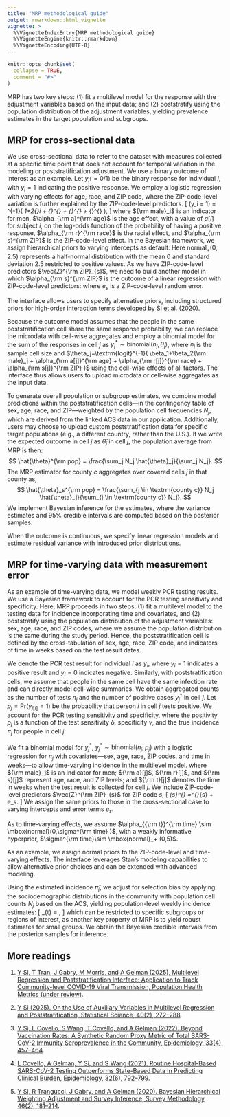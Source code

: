 ```yaml
---
title: "MRP methodological guide"
output: rmarkdown::html_vignette
vignette: >
  %\VignetteIndexEntry{MRP methodological guide}
  %\VignetteEngine{knitr::rmarkdown}
  %\VignetteEncoding{UTF-8}
---
```


```r
knitr::opts_chunk$set(
  collapse = TRUE,
  comment = "#>"
)
```

MRP has two key steps: (1) fit a multilevel model for the response with the adjustment variables based on the input data; and (2) poststratify using the population distribution of the adjustment variables, yielding prevalence estimates in the target population and subgroups.

## MRP for cross-sectional data

We use cross-sectional data to refer to the dataset with measures collected at a specific time point that does not account for temporal variation in the modeling or poststratification adjustment. We use a binary outcome of interest as an example. Let $y_i (=0/1)$ be the binary response for individual $i$, with $y_i=1$ indicating the positive response. We employ a logistic regression with varying effects for age, race, and ZIP code, where the ZIP-code-level variation is further explained by the ZIP-code-level predictors.
\[
\label{mrp-1}
\textrm{Pr}(y_i = 1) = \textrm{logit}^{-1}(
\beta_1+\beta_2{\rm male}_i +
\alpha_{\rm a[i]}^{\rm age}
+ \alpha_{\rm r[i]}^{\rm race}
+ \alpha_{\rm s[i]}^{\rm ZIP}
),
\]
where ${\rm male}_i$ is an indicator for men, $\alpha_{\rm a}^{\rm age}$ is the age effect, with a value of $a[i]$ for subject $i$, on the log-odds function of the probability of having a positive response, $\alpha_{\rm r}^{\rm race}$ is the racial effect, and $\alpha_{\rm s}^{\rm ZIP}$ is the ZIP-code-level effect. In the Bayesian framework, we assign hierarchical priors to varying intercepts as default:
\begin{align}
\label{prior}
\nonumber &\alpha^{\rm age} \sim \mbox{normal}(0,\sigma^{\rm age} ), \,\,\, \sigma^{\rm age}\sim \mbox{normal}_+ (0,2.5)\\
&\alpha^{\rm race} \sim \mbox{normal}(0,\sigma^{\rm race} ), \,\,\, \sigma^{\rm race}\sim \mbox{normal}_+ (0,2.5).
\end{align}
Here $\mbox{normal}_+ (0,2.5)$ represents a half-normal distribution with the mean $0$ and standard deviation $2.5$ restricted to positive values. As we have ZIP-code-level predictors $\vec{Z}^{\rm ZIP}_{s}$, we need to build another model in which $\alpha_{\rm s}^{\rm ZIP}$ is the outcome of a linear regression with ZIP-code-level predictors:
\begin{align}
\label{prior-zip}
\alpha_{\rm s}^{\rm ZIP} =\vec{\alpha}\vec{Z}^{\rm ZIP}_{s} +  e_s, \,\,\, e_s\sim \mbox{normal}(0,\sigma^{\rm ZIP} ),\,\,\, \sigma^{\rm ZIP}\sim \mbox{normal}_+ (0,2.5),
\end{align}
where $e_s$ is a ZIP-code-level random error.

The interface allows users to specify alternative priors, including structured priors for high-order interaction terms developed by [Si et al. (2020)](https://www150.statcan.gc.ca/n1/en/pub/12-001-x/2020002/article/00003-eng.pdf?st=iF1_Fbrh).

Because the outcome model assumes that the people in the same poststratification cell share the same response probability, we can replace the microdata with cell-wise aggregates and employ a binomial model for the sum of the responses in cell $j$ as $y^*_j \sim \textrm{binomial}(n_j, \theta_j)$, where $n_j$ is the sample cell size and $\theta_j=\textrm{logit}^{-1}(
\beta_1+\beta_2{\rm male}_j +
\alpha_{\rm a[j]}^{\rm age}
+ \alpha_{\rm r[j]}^{\rm race}
+ \alpha_{\rm s[j]}^{\rm ZIP}
)
$ using the cell-wise effects of all factors. The interface thus allows users to upload microdata or cell-wise aggregates as the input data. 

To generate overall population or subgroup estimates, we combine model predictions within the poststratification cells---in the contingency table of sex, age, race, and ZIP---weighted by the population cell frequencies $N_j$, which are derived from the linked ACS data in our application. Additionally, users may choose to upload custom poststratification data for specific target populations (e.g., a different country, rather than the U.S.). If we write the expected outcome in cell $j$ as $\hat{\theta}_j$ in cell $j$, the population average from MRP is then:
$$
\hat{\theta}^{\rm pop} = \frac{\sum_j N_j \hat{\theta}_j}{\sum_j N_j}.
$$
The MRP estimator for county $c$ aggregates over covered cells $j$ in that county as,
$$
\hat{\theta}_s^{\rm pop} = \frac{\sum_{j \in \textrm{county c}} N_j \hat{\theta}_j}{\sum_{j \in \textrm{county c}} N_j}.
$$
We implement Bayesian inference for the estimates, where the variance estimates and 95\% credible intervals are computed based on the posterior samples.

When the outcome is continuous, we specify linear regression models and estimate residual variance with introduced prior distributions.

## MRP for time-varying data with measurement error

As an example of time-varying data, we model weekly PCR testing results. We use a Bayesian framework to account for the PCR testing sensitivity and specificity. Here, MRP proceeds in two steps: (1) fit a multilevel model to the testing data for incidence incorporating time and covariates, and (2) poststratify using the population distribution of the adjustment variables: sex, age, race, and ZIP codes, where we assume the population distribution is the same during the study period. Hence, the poststratification cell is defined by the cross-tabulation of sex, age, race, ZIP code, and indicators of time in weeks based on the test result dates.

We denote the PCR test result for individual $i$ as $y_i$, where $y_i=1$ indicates a positive result and $y_i=0$ indicates negative. Similarly, with poststratification cells, we assume that people in the same cell have the same infection rate and can directly model cell-wise summaries. We obtain aggregated counts as the number of tests $n_j$ and the number of positive cases $y^*_j$ in cell $j$. Let $p_j=\textrm{Pr}(y_{j[i]}=1)$ be the probability that person $i$ in cell $j$ tests positive. We account for the PCR testing sensitivity and specificity, where the positivity $p_j$ is a function of the test sensitivity $\delta$, specificity $\gamma$, and the true incidence $\pi_j$ for people in cell $j$:  
\begin{align}
\label{positivity}
p_j=(1-\gamma)(1-\pi_j )+\delta \pi_j.
\end{align}

We fit a binomial model for $y^*_j$, $y^*_j \sim \textrm{binomial}(n_j, p_j)$ with a logistic regression for $\pi_j$ with covariates---sex, age, race, ZIP codes, and time in weeks---to allow time-varying incidence in the multilevel model.
\begin{align}
\label{pi}
\textrm{logit}(\pi_j)=\beta_1+\beta_2{\rm male}_j+\alpha_{{\rm a}[j]}^{\rm age}+\alpha_{{\rm r}[j]}^{\rm race}+\alpha_{{\rm s}[j]}^{\rm ZIP}+\alpha_{{\rm t}[j]}^{\rm time},
\end{align}
where ${\rm male}_j$ is an indicator for men; ${\rm a}[j]$, ${\rm r}[j]$, and ${\rm s}[j]$ represent age, race, and ZIP levels; and ${\rm t}[j]$ denotes the time in weeks when the test result is collected for cell $j$. We include ZIP-code-level predictors $\vec{Z}^{\rm ZIP}_{s}$ for ZIP code $s$,
\[
\alpha_{s}^{\rm ZIP} =\vec{\alpha}\vec{Z}^{\rm ZIP}_{s} +  e_s.
\]
We assign the same priors to those in the cross-sectional case to varying intercepts and error terms $e_s$. 
\begin{align}
\nonumber &\alpha^{\rm age} \sim \mbox{normal}(0,\sigma^{\rm age} ), \,\,\, \sigma^{\rm age}\sim \mbox{normal}_+ (0,2.5)\\
&\alpha^{\rm race} \sim \mbox{normal}(0,\sigma^{\rm race} ), \,\,\, \sigma^{\rm race}\sim \mbox{normal}_+ (0,2.5).\\
\alpha_{\rm s}^{\rm ZIP} &=\vec{\alpha}\vec{Z}^{\rm ZIP}_{s} +  e_s, \,\,\, e_s\sim \mbox{normal}(0,\sigma^{\rm ZIP} ),\,\,\, \sigma^{\rm ZIP}\sim \mbox{normal}_+ (0,2.5).
\end{align}

As to time-varying effects, we assume $\alpha_{{\rm t}}^{\rm time} \sim \mbox{normal}(0,\sigma^{\rm time} )$, with a weakly informative hyperprior, $\sigma^{\rm time}\sim \mbox{normal}_+ (0,5)$.

As an example, we assign normal priors to the ZIP-code-level and time-varying effects. The interface leverages Stan’s modeling capabilities to allow alternative prior choices and can be extended with advanced modeling.

Using the estimated incidence $\hat{\pi}_j$, we adjust for selection bias by applying the sociodemographic distributions in the community with population cell counts $N_j$ based on the ACS, yielding population-level weekly incidence estimates:
\[
\hat{\pi}_{t} = \frac{\sum_{j \in \mbox{week,} t} N_j\hat{\pi}_j}{\sum_{j \in \mbox{week,} t} N_j}, 
\]
which can be restricted to specific subgroups or regions of interest, as another key property of MRP is to yield robust estimates for small groups. We obtain the Bayesian credible intervals from the posterior samples for inference. 

## More readings

1. [Y Si, T Tran, J Gabry, M Morris, and A Gelman (2025), Multilevel Regression and Poststratification Interface: Application to Track Community-level COVID-19 Viral Transmission, Population Health Metrics (under review)](https://arxiv.org/abs/2405.05909).

2. [Y Si (2025). On the Use of Auxiliary Variables in Multilevel Regression and Poststratification, Statistical Science, 40(2), 272--288](http://dx.doi.org/10.1214/24-STS932).

3. [Y Si, L Covello, S Wang, T Covello, and A Gelman (2022). Beyond Vaccination Rates: A Synthetic Random Proxy Metric of Total SARS-CoV-2 Immunity Seroprevalence in the Community, Epidemiology, 33(4), 457--464](https://doi.org/10.1097/EDE.0000000000001488).

4. [L Covello, A Gelman, Y Si, and S Wang (2021). Routine Hospital-Based SARS-CoV-2 Testing Outperforms State-Based Data in Predicting Clinical Burden, Epidemiology, 32(6), 792--799](https://doi.org/10.1097/EDE.0000000000001396).

5. [Y Si, R Trangucci, J Gabry, and A Gelman (2020). Bayesian Hierarchical Weighting Adjustment and Survey Inference, Survey Methodology, 46(2), 181--214](https://www150.statcan.gc.ca/n1/en/pub/12-001-x/2020002/article/00003-eng.pdf?st=iF1_Fbrh).


